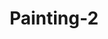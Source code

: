---
title: 'Painting-2'
slug: '2'
description: 'This is the first painting and why I created it.'
tags: ['identity']
cover: ./images/2.png
---